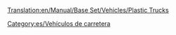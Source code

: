 [[Translation:en/Manual/Base Set/Vehicles/Plastic Trucks]]

{{es/Vehículo de carretera|nombre    = Camión de plástico MightyMover
  |imagen    = MightyMover_plastic.png
  |precio    = 9.596 € (4.798 £)
  |velocidad = 48 km/h
  |coste     = 842 € (421 £)
  |diseño    = 1935
  |duración  = 15
  |capacidad = 17.000 litros de plástico
}}
{{es/Vehículo de carretera|nombre    = Camión de plástico Powernaught
  |imagen    = Powernaught_plastic.png
  |precio    = 12.058 € (6.029 £)
  |velocidad = 88 km/h
  |coste     = 1.574 € (787 £)
  |diseño    = 1977
  |duración  = 15
  |capacidad = 19.000 litros de plástico
}}
{{es/Vehículo de carretera|nombre    = Camión de plástico Wizzowow
  |imagen    = Wizzowow_plastic.png
  |precio    = 12.878 € (6.439 £)
  |velocidad = 112 km/h
  |coste     = 2.250 € (1.125 £)
  |diseño    = 2011
  |duración  = 15
  |capacidad = 22.000 litros de plástico
}}

[[Category:es/Vehículos de carretera]]